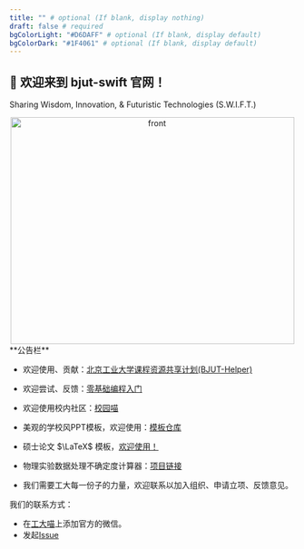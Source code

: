 ```yaml
---
title: "" # optional (If blank, display nothing)
draft: false # required
bgColorLight: "#D6DAFF" # optional (If blank, display default)
bgColorDark: "#1F4061" # optional (If blank, display default)
---
```


## 🎨 欢迎来到 bjut-swift 官网！

Sharing Wisdom, Innovation, & Futuristic Technologies (S.W.I.F.T.)<br />

<div align="center">
  <img src="https://thatwebsite.oss-cn-hongkong.aliyuncs.com/title.png" alt = "front" width="500" height="400" className="m-0" />
</div>
<div align="left" class="md:px-10">
  **公告栏**

- 欢迎使用、贡献：[北京工业大学课程资源共享计划(BJUT-Helper)](https://github.com/bjut-swift/BJUT-Helper)

- 欢迎尝试、反馈：[零基础编程入门](https://github.com/bjut-swift/CodeJourney)

- 欢迎使用校内社区：[校园喵](https://xiaoyuancat.com/)

- 美观的学校风PPT模板，欢迎使用：[模板仓库](https://github.com/bjut-swift/BJUT-PPT-template)

- 硕士论文 $\LaTeX$ 模板，[欢迎使用！](https://github.com/bjut-swift/BJUTLATEX)

- 物理实验数据处理不确定度计算器：[项目链接](https://hlxy-420.github.io/UncertaintyCalc/)

- 我们需要工大每一份子的力量，欢迎联系以加入组织、申请立项、反馈意见。

我们的联系方式：

- 在[工大喵](https://xiaoyuancat.com/)上添加官方的微信。
- 发起[Issue](https://github.com/bjut-swift/.github/issues)
</div>
